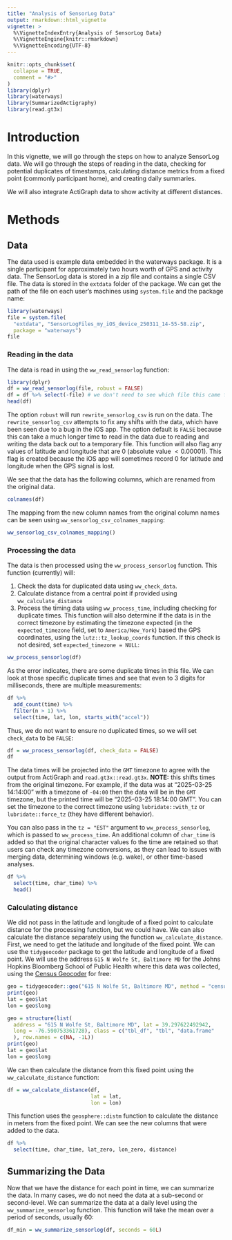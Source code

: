 ```yaml
---
title: "Analysis of SensorLog Data"
output: rmarkdown::html_vignette
vignette: >
  %\VignetteIndexEntry{Analysis of SensorLog Data}
  %\VignetteEngine{knitr::rmarkdown}
  %\VignetteEncoding{UTF-8}
---
```


```r
knitr::opts_chunk$set(
  collapse = TRUE,
  comment = "#>"
)
library(dplyr)
library(waterways)
library(SummarizedActigraphy)
library(read.gt3x)
```

  
# Introduction
In this vignette, we will go through the steps on how to analyze SensorLog data.  We will go through the steps of reading in the data, checking for potential duplicates of timestamps, calculating distance metrics from a fixed point (commonly participant home), and creating daily summaries.  
  
We will also integrate ActiGraph data to show activity at different distances.
  
# Methods
## Data
The data used is example data embedded in the waterways package. It is a single participant for approximately two hours worth of GPS and activity data. The SensorLog data is stored in a zip file and contains a single CSV file. The data is stored in the `extdata` folder of the package.  We can get the path of the file on each user's machines using `system.file` and the package name:
  
```r
library(waterways)
file = system.file(
  "extdata", "SensorLogFiles_my_iOS_device_250311_14-55-58.zip",
  package = "waterways")
file
```

### Reading in the data
The data is read in using the `ww_read_sensorlog` function:

```r
library(dplyr)
df = ww_read_sensorlog(file, robust = FALSE)
df = df %>% select(-file) # we don't need to see which file this came from
head(df)
```

The option `robust` will run `rewrite_sensorlog_csv` is run on the data.  The `rewrite_sensorlog_csv` attempts to fix any shifts with the data, which have been seen due to a bug in the iOS app.  The option default is `FALSE` because this can take a much longer time to read in the data due to reading and writing the data back out to a temporary file. This function will also flag any values of latitude and longitude that are 0 (absolute value $< 0.00001$).  This flag is created because the iOS app will sometimes record 0 for latitude and longitude when the GPS signal is lost. 

We see that the data has the following columns, which are renamed from the original data.  
```r
colnames(df)
```
The mapping from the new column names from the original column names can be seen using `ww_sensorlog_csv_colnames_mapping`:
```r
ww_sensorlog_csv_colnames_mapping()
```


### Processing the data
The data is then processed using the `ww_process_sensorlog` function. This function (currently) will:

1. Check the data for duplicated data using `ww_check_data`.
2. Calculate distance from a central point if provided using `ww_calculate_distance`
3. Process the timing data using `ww_process_time`, including checking for duplicate times.  This function will also determine if the data is in the correct timezone by estimating the timezone expected (in the `expected_timezone` field, set to `America/New_York`) based the GPS coordinates, using the `lutz::tz_lookup_coords` function.  If this check is not desired, set `expected_timezone = NULL`:

```r
ww_process_sensorlog(df)
```

As the error indicates, there are some duplicate times in this file. We can look at those specific duplicate times and see that even to 3 digits for milliseconds, there are multiple measurements:

```r
df %>% 
  add_count(time) %>% 
  filter(n > 1) %>% 
  select(time, lat, lon, starts_with("accel"))
```

Thus, we do not want to ensure no duplicated times, so we will set `check_data` to be `FALSE`:

```r
df = ww_process_sensorlog(df, check_data = FALSE)
df
```

The data times will be projected into the `GMT` timezone to agree with the output from ActiGraph and `read.gt3x::read.gt3x`. **NOTE:** this shifts times from the original timezone.  For example, if the data was at "2025-03-25 14:14:00" with a timezone of `-04:00` then the data will be in the `GMT` timezone, but the printed time will be "2025-03-25 18:14:00 GMT".  You can set the timezone to the correct timezone using `lubridate::with_tz` or `lubridate::force_tz` (they have different behavior).

You can also pass in the `tz = "EST"` argument to `ww_process_sensorlog`, which is passed to `ww_process_time`.  An additional column of `char_time` is added so that the original character values fo the time are retained so that users can check any timezone conversions, as they can lead to issues with merging data, determining windows (e.g. wake), or other time-based analyses.

```r
df %>% 
  select(time, char_time) %>% 
  head()
```



### Calculating distance
We did not pass in the latitude and longitude of a fixed point to calculate distance for the processing function, but we could have. We can also calculate the distance separately using the function `ww_calculate_distance`.  First, we need to get the latitude and longitude of the fixed point.  We can use the `tidygeocoder` package to get the latitude and longitude of a fixed point.  We will use the address `615 N Wolfe St, Baltimore MD` for the Johns Hopkins Bloomberg School of Public Health where this data was collected, using the [Census Geocoder](https://geocoding.geo.census.gov/geocoder/) for free:

```r
geo = tidygeocoder::geo("615 N Wolfe St, Baltimore MD", method = "census")
print(geo)
lat = geo$lat
lon = geo$long
```

```r
geo = structure(list(
  address = "615 N Wolfe St, Baltimore MD", lat = 39.297622492942, 
  long = -76.590753361728), class = c("tbl_df", "tbl", "data.frame"
  ), row.names = c(NA, -1L))
print(geo)
lat = geo$lat
lon = geo$long
```

We can then calculate the distance from this fixed point using the `ww_calculate_distance` function:

```r
df = ww_calculate_distance(df,
                           lat = lat,
                           lon = lon)
```

This function uses the `geosphere::distm` function to calculate the distance in meters from the fixed point.  We can see the new columns that were added to the data.  



```r
df %>% 
  select(time, char_time, lat_zero, lon_zero, distance)
```

## Summarizing the Data
Now that we have the distance for each point in time, we can summarize the data.  In many cases, we do not need the data at a sub-second or second-level.  We can summarize the data at a daily level using the `ww_summarize_sensorlog` function.  This function will take the mean over a period of seconds, usually 60:

```r
df_min = ww_summarize_sensorlog(df, seconds = 60L)
```

